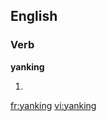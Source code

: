 
==English==

===Verb===
'''yanking'''

# {{present participle of|[[yank]]}}

[[fr:yanking]]
[[vi:yanking]]